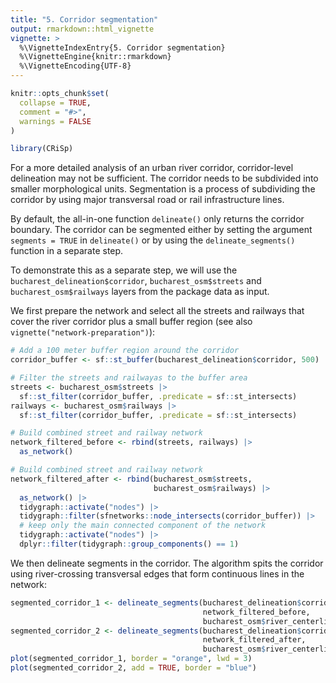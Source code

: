 ```yaml
---
title: "5. Corridor segmentation"
output: rmarkdown::html_vignette
vignette: >
  %\VignetteIndexEntry{5. Corridor segmentation}
  %\VignetteEngine{knitr::rmarkdown}
  %\VignetteEncoding{UTF-8}
---
```


```r
knitr::opts_chunk$set(
  collapse = TRUE,
  comment = "#>",
  warnings = FALSE
)
```

```r
library(CRiSp)
```

For a more detailed analysis of an urban river corridor, corridor-level delineation may not be sufficient. The corridor needs to be subdivided into smaller morphological units. Segmentation is a process of subdividing the corridor by using major transversal road or rail infrastructure lines.

By default, the all-in-one function `delineate()` only returns the corridor boundary. The corridor can be segmented either by setting the argument `segments = TRUE` in `delineate()` or by using the `delineate_segments()` function in a separate step.

To demonstrate this as a separate step, we will use the `bucharest_delineation$corridor`, `bucharest_osm$streets` and `bucharest_osm$railways` layers from the package data as input.

We first prepare the network and select all the streets and railways that cover the river corridor plus a small buffer region (see also `vignette("network-preparation")`):

```r
# Add a 100 meter buffer region around the corridor
corridor_buffer <- sf::st_buffer(bucharest_delineation$corridor, 500)

# Filter the streets and railwayas to the buffer area
streets <- bucharest_osm$streets |>
  sf::st_filter(corridor_buffer, .predicate = sf::st_intersects)
railways <- bucharest_osm$railways |>
  sf::st_filter(corridor_buffer, .predicate = sf::st_intersects)

# Build combined street and railway network
network_filtered_before <- rbind(streets, railways) |>
  as_network()

# Build combined street and railway network
network_filtered_after <- rbind(bucharest_osm$streets,
                                bucharest_osm$railways) |>
  as_network() |>
  tidygraph::activate("nodes") |>
  tidygraph::filter(sfnetworks::node_intersects(corridor_buffer)) |>
  # keep only the main connected component of the network
  tidygraph::activate("nodes") |>
  dplyr::filter(tidygraph::group_components() == 1)
```

We then delineate segments in the corridor. The algorithm spits the corridor using river-crossing transversal edges that form continuous lines in the network:

```r
segmented_corridor_1 <- delineate_segments(bucharest_delineation$corridor,
                                           network_filtered_before,
                                           bucharest_osm$river_centerline)
segmented_corridor_2 <- delineate_segments(bucharest_delineation$corridor,
                                           network_filtered_after,
                                           bucharest_osm$river_centerline)
plot(segmented_corridor_1, border = "orange", lwd = 3)
plot(segmented_corridor_2, add = TRUE, border = "blue")
```


